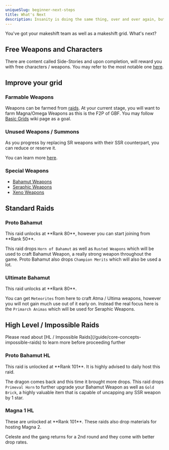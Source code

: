```yaml
---
uniqueSlug: beginner-next-steps
title: What's Next
description: Insanity is doing the same thing, over and over again, but expecting different results.
---
```


You've got your makeshift team as well as a makeshift grid. What's next?

## Free Weapons and Characters

There are content called Side-Stories and upon completion, will reward you with free characters / weapons.
You may refer to the most notable one [here](https://gbf.wiki/Basic_Grids#Free_Completion_Rewards).

## Improve your grid

### Farmable Weapons

Weapons can be farmed from [raids](/guide/core-concepts-raids). At your current stage, you will want to farm Magna/Omega Weapons
as this is the F2P of GBF. You may follow [Basic Grids](https://gbf.wiki/Basic_Grids) wiki page as a goal.

### Unused Weapons / Summons

As you progress by replacing SR weapons with their SSR counterpart, you can reduce or reserve it.

You can learn more [here](/guide/core-concepts-reserve-reduce).

### Special Weapons

-   [Bahamut Weapons]()
-   [Seraphic Weapons]()
-   [Xeno Weapons]()

## Standard Raids

### Proto Bahamut

<Callout type="default">
    This raid unlocks at **Rank 80**, however you can start
    joining from **Rank 50**.
</Callout>

This raid drops `Horn of Bahamut` as well as `Rusted Weapons` which will be used to craft Bahamut Weapon,
a really strong weapon throughout the game. Proto Bahamut also drops `Champion Merits` which will also be used a lot.

### Ultimate Bahamut

<Callout type="default">
    This raid unlocks at **Rank 80**.
</Callout>

You can get `Meteorites` from here to craft Atma / Ultima weapons, however you will not gain much use out of it early on.
Instead the real focus here is the `Primarch Animas` which will be used for Seraphic Weapons.

## High Level / Impossible Raids

<Callout type="warning">
    Please read about [HL / Impossible
    Raids](/guide/core-concepts-impossible-raids) to learn
    more before proceeding further
</Callout>

### Proto Bahamut HL

<Callout type="default">
    This raid is unlocked at **Rank 101**. It is highly
    advised to daily host this raid.
</Callout>

The dragon comes back and this time it brought more drops. This raid drops `Primeval Horn` to further upgrade
your Bahamut Weapon as well as `Gold Brick`, a highly valuable item that is capable of uncapping any SSR weapon by 1 star.

### Magna 1 HL

<Callout type="default">
    These are unlocked at **Rank 101**. These raids also
    drop materials for hosting Magna 2.
</Callout>

Celeste and the gang returns for a 2nd round and they come with better drop rates.
